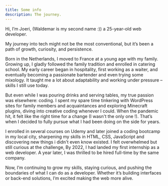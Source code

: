 ```yaml
---
title: Some info
description: The journey.
---
```


Hi, I’m Joeri, (Waldemar is my second name :)) a 25-year-old web developer.

My journey into tech might not be the most conventional, but it’s been a path of growth, curiosity, and persistence.

Born in the Netherlands, I moved to France at a young age with my family. Growing up, I gladly followed the family tradition and enrolled in catering school. My early career began in hospitality, first working as a waiter, and eventually becoming a passionate bartender and even trying some mixology. It taught me a lot about adaptability and working under pressure – skills I still use today.

But even while I was pouring drinks and serving tables, my true passion was elsewhere: coding. I spent my spare time tinkering with WordPress sites for family members and acquaintances and exploring Minecraft plugins, diving into creative coding whenever I could. When the pandemic hit, it felt like the right time for a change (I wasn't the only one !). That’s when I decided to fully pursue what I had been doing on the side for years.

I enrolled in several courses on Udemy and later joined a coding bootcamp in my local city, sharpening my skills in HTML, CSS, JavaScript and discovering new things i didn't even know existed. I felt overwhelmed but still curious at the challenge, By 2022, I had landed my first internship as a web developer. A year later, I was thrilled to be hired full-time by the same company.

Now, I’m continuing to grow my skills, staying curious, and pushing the boundaries of what I can do as a developer. Whether it’s building interfaces or back-end solutions, I’m excited making the web more alive.
